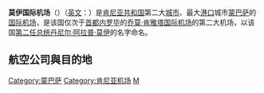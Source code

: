 {{Infobox Airport 
| airport_name = <center>莫伊国际机场<br><small>{{lang|en|Moi International Airport}}</small></center>
| nativename   = <center>蒙巴萨机场<br>{{lang|en|Mombasa Airport}}</center>
| IATA         = MBA
| ICAO         = HKMO
| type         = [[民用航空|民用]]
| photo        = Moi Airport Mombasa 2010.jpg
| owner        = 
| run by       = [[肯尼亚机场管理局|肯尼亚机场管理局]]
| city         = [[肯尼亚|肯尼亚]][[蒙巴萨|蒙巴萨]]
| location     = [[雷茨港|雷茨港]]
| elevation    = 61米
| coordinates  = {{coord|04|02|05|S|039|35|39|E|type:airport|display=inline|display=inline,title}}
| website      = 
| metric-elev  = 
| metric-rwy   = 
| r1-number    = 03/21
| r1-length-f  = 10,991
| r1-length-m  = 3,350
| r1-surface   = Asphalt
| r2-number    = 15/33
| r2-length-f  = 4,473
| r2-length-m  = 1,363
| r2-surface   = Asphalt
| stat-year    = 
| stat1-header = 
| stat1-data   = 
| stat2-header = 
| stat2-data   = 
| footnotes    = 
}}

'''莫伊国际机场'''（{{Airport codes|MBA|HKMO}}）（[[英文|英文]]：'''{{lang|en|Moi International Airport}}'''）是[[肯尼亚共和国|肯尼亚共和国]]第二大[[城市|城市]]、最大[[港口|港口]]城市[[蒙巴萨|蒙巴萨]]的[[国际机场|国际]][[机场|机场]]，是该国仅次于[[首都|首都]][[内罗毕|内罗毕]]的[[乔莫·肯雅塔国际机场|乔莫·肯雅塔国际机场]]的第二大机场，以该国[[肯尼亚总统|第二任总统]][[丹尼尔·阿拉普·莫伊|丹尼尔·阿拉普·莫伊]]的名字命名。
==航空公司與目的地==
[[Category:蒙巴萨|Category:蒙巴萨]]
[[Category:肯尼亚机场|Category:肯尼亚机场]]
[[Category:冠以人名的非洲機場|M]]